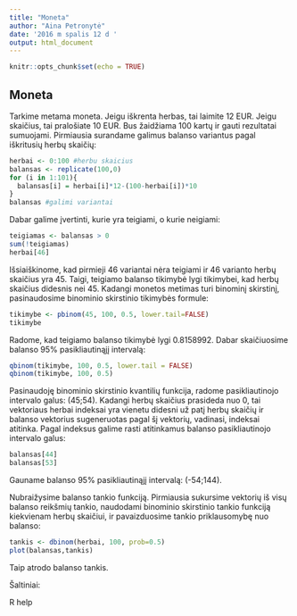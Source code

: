 ---
title: "Moneta"
author: "Aina Petronytė"
date: '2016 m spalis 12 d '
output: html_document
---

```{r setup, include=FALSE}
knitr::opts_chunk$set(echo = TRUE)
```

## Moneta

Tarkime metama moneta. Jeigu iškrenta herbas, tai laimite 12 EUR. Jeigu skaičius, tai pralošiate 10 EUR. Bus žaidžiama 100 kartų ir gauti rezultatai sumuojami. Pirmiausia surandame galimus balanso variantus pagal iškritusių herbų skaičių:

```{r}
herbai <- 0:100 #herbu skaicius
balansas <- replicate(100,0)
for (i in 1:101){
  balansas[i] = herbai[i]*12-(100-herbai[i])*10
}
balansas #galimi variantai
```

Dabar galime įvertinti, kurie yra teigiami, o kurie neigiami:

```{r}
teigiamas <- balansas > 0
sum(!teigiamas)
herbai[46]
```

Išsiaiškinome, kad pirmieji 46 variantai nėra teigiami ir 46 varianto herbų skaičius yra 45. Taigi, teigiamo balanso tikimybė lygi tikimybei, kad herbų skaičius didesnis nei 45. Kadangi monetos metimas turi binominį skirstinį, pasinaudosime binominio skirstinio tikimybės formule:

```{r}
tikimybe <- pbinom(45, 100, 0.5, lower.tail=FALSE)
tikimybe
```

Radome, kad teigiamo balanso tikimybė lygi 0.8158992. Dabar skaičiuosime balanso 95% pasikliautinąjį intervalą:

```{r}
qbinom(tikimybe, 100, 0.5, lower.tail = FALSE)
qbinom(tikimybe, 100, 0.5)
```

Pasinaudoję binominio skirstinio kvantilių funkcija, radome pasikliautinojo intervalo galus: (45;54). Kadangi herbų skaičius prasideda nuo 0, tai vektoriaus herbai indeksai yra vienetu didesni už patį herbų skaičių ir balanso vektorius sugeneruotas pagal šį vektorių, vadinasi, indeksai atitinka. Pagal indeksus galime rasti atitinkamus balanso pasikliautinojo intervalo galus:

```{r}
balansas[44]
balansas[53]
```

Gauname balanso 95% pasikliautinąjį intervalą: (-54;144).

Nubraižysime balanso tankio funkciją. Pirmiausia sukursime vektorių iš visų balanso reikšmių tankio, naudodami binominio skirstinio tankio funkciją kiekvienam herbų skaičiui, ir pavaizduosime tankio priklausomybę nuo balanso:

```{r}
tankis <- dbinom(herbai, 100, prob=0.5)
plot(balansas,tankis)
```

Taip atrodo balanso tankis.

Šaltiniai:

R help
